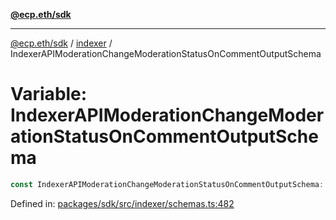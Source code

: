 [**@ecp.eth/sdk**](../../index.mdx)

***

[@ecp.eth/sdk](/sdk-reference/index.mdx) / [indexer](/sdk-reference/indexer/index.mdx) / IndexerAPIModerationChangeModerationStatusOnCommentOutputSchema

# Variable: IndexerAPIModerationChangeModerationStatusOnCommentOutputSchema

```ts
const IndexerAPIModerationChangeModerationStatusOnCommentOutputSchema: ZodObject<IndexerAPIModerationChangeModerationStatusOnCommentOutputSchemaType>;
```

Defined in: [packages/sdk/src/indexer/schemas.ts:482](https://github.com/ecp-eth/comments-monorepo/blob/main/packages/sdk/src/indexer/schemas.ts#L482)
